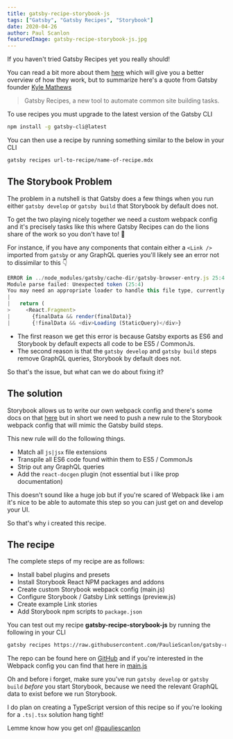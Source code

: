 ```yaml
---
title: gatsby-recipe-storybook-js
tags: ["Gatsby", "Gatsby Recipes", "Storybook"]
date: 2020-04-26
author: Paul Scanlon
featuredImage: gatsby-recipe-storybook-js.jpg
---
```


If you haven't tried Gatsby Recipes yet you really should!

You can read a bit more about them [here](https://www.gatsbyjs.org/blog/2020-04-15-announcing-gatsby-recipes/) which will give you a better overview of how they work, but to summarize here's a quote from Gatsby founder [Kyle Mathews](https://www.gatsbyjs.org/contributors/kyle-mathews/)

> Gatsby Recipes, a new tool to automate common site building tasks.

To use recipes you must upgrade to the latest version of the Gatsby CLI

<Divider />

```sh
npm install -g gatsby-cli@latest
```

<Divider />

You can then use a recipe by running something similar to the below in your CLI

<Divider />

```sh
gatsby recipes url-to-recipe/name-of-recipe.mdx
```

<Divider />

## The Storybook Problem

The problem in a nutshell is that Gatsby does a few things when you run either `gatsby develop` or `gatsby build` that Storybook by default does not.

To get the two playing nicely together we need a custom webpack config and it's precisely tasks like this where Gatsby Recipes can do the lions share of the work so you don't have to! 🦁

For instance, if you have any components that contain either a `<Link />` imported from `gatsby` or any GraphQL queries you'll likely see an error not to dissimilar to this 👇

<Divider />

```javascript
ERROR in ../node_modules/gatsby/cache-dir/gatsby-browser-entry.js 25:4
Module parse failed: Unexpected token (25:4)
You may need an appropriate loader to handle this file type, currently no loaders are configured to process this file. See https://webpack.js.org/concepts#loaders
|
|   return (
>     <React.Fragment>
|       {finalData && render(finalData)}
|       {!finalData && <div>Loading (StaticQuery)</div>}

```

<Divider />

- The first reason we get this error is because Gatsby exports as ES6 and Storybook by default expects all code to be ES5 / CommonJs.
- The second reason is that the `gatsby develop` and `gatsby build` steps remove GraphQL queries, Storybook by default does not.

So that's the issue, but what can we do about fixing it?

<Divider />

## The solution

Storybook allows us to write our own webpack config and there's some docs on that [here](https://storybook.js.org/docs/configurations/custom-webpack-config/) but in short we need to push a new rule to the Storybook webpack config that will mimic the Gatsby build steps.

This new rule will do the following things.

- Match all `js|jsx` file extensions
- Transpile all ES6 code found within them to ES5 / CommonJs
- Strip out any GraphQL queries
- Add the `react-docgen` plugin (not essential but i like prop documentation)

This doesn't sound like a huge job but if you're scared of Webpack like i am it's nice to be able to automate this step so you can just get on and develop your UI.

So that's why i created this recipe.

<Divider />

## The recipe

The complete steps of my recipe are as follows:

- Install babel plugins and presets
- Install Storybook React NPM packages and addons
- Create custom Storybook webpack config (main.js)
- Configure Storybook / Gatsby Link settings (preview.js)
- Create example Link stories
- Add Storybook npm scripts to `package.json`

You can test out my recipe **gatsby-recipe-storybook-js** by running the following in your CLI

<Divider />

```sh
gatsby recipes https://raw.githubusercontent.com/PaulieScanlon/gatsby-recipe-storybook-js/master/gatsby-recipe-storybook-js.mdx
```

<Divider />

The repo can be found here on [GitHub](https://github.com/PaulieScanlon/gatsby-recipe-storybook-js) and if you're interested in the Webpack config you can find that here in [main.js](https://github.com/PaulieScanlon/gatsby-recipe-storybook-js/blob/master/recipe/main.js)

Oh and before i forget, make sure you've run `gatsby develop` or `gatsby build` _before_ you start Storybook, because we need the relevant GraphQL data to exist before we run Storybook.

I do plan on creating a TypeScript version of this recipe so if you're looking for a `.ts|.tsx` solution hang tight!

Lemme know how you get on! [@pauliescanlon](https://twitter.com/PaulieScanlon)
